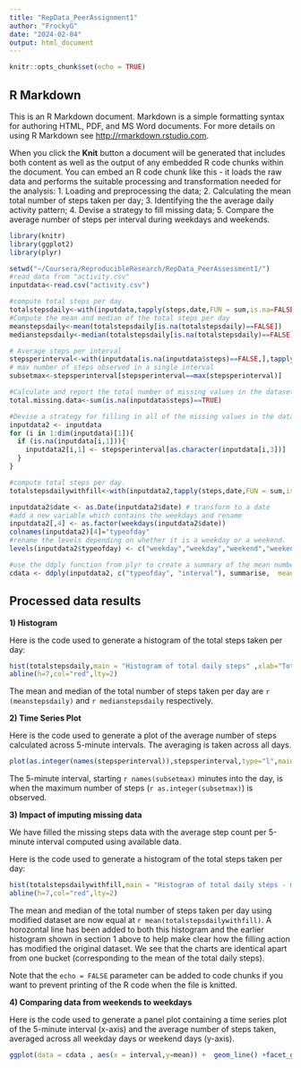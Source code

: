 ```yaml
---
title: "RepData_PeerAssignment1"
author: "FrockyG"
date: "2024-02-04"
output: html_document
---
```


```r
knitr::opts_chunk$set(echo = TRUE)
```

## R Markdown

This is an R Markdown document. Markdown is a simple formatting syntax for authoring HTML, PDF, and MS Word documents. For more details on using R Markdown see <http://rmarkdown.rstudio.com>.

When you click the **Knit** button a document will be generated that includes both content as well as the output of any embedded R code chunks within the document. You can embed an R code chunk like this - it loads the raw data and performs the suitable processing and transformation needed for the analysis:
1. Loading and preprocessing the data;
2. Calculating the mean total number of steps taken per day;
3. Identifying the the average daily activity pattern;
4. Devise a strategy to fill missing data;
5. Compare the average number of steps per interval during weekdays and weekends.

```r
library(knitr)
library(ggplot2)
library(plyr)

setwd("~/Coursera/ReproducibleResearch/RepData_PeerAssessment1/")
#read data from "activity.csv"
inputdata<-read.csv("activity.csv")

#compute total steps per day.  
totalstepsdaily<-with(inputdata,tapply(steps,date,FUN = sum,is.na=FALSE))
#Compute the mean and median of the total steps per day
meanstepsdaily<-mean(totalstepsdaily[is.na(totalstepsdaily)==FALSE])
medianstepsdaily<-median(totalstepsdaily[is.na(totalstepsdaily)==FALSE])

# Average steps per interval
stepsperinterval<-with(inputdata[is.na(inputdata$steps)==FALSE,],tapply(steps,interval,FUN = mean,is.na=FALSE))
# max number of steps observed in a single interval
subsetmax<-stepsperinterval[stepsperinterval==max(stepsperinterval)]

#Calculate and report the total number of missing values in the dataset (i.e. the total number of rows with NA NAs)
total.missing.data<-sum(is.na(inputdata$steps)==TRUE) 

#Devise a strategy for filling in all of the missing values in the dataset. In this case we choose to replace missing values with the mean of steps for the relevant interval.
inputdata2 <- inputdata
for (i in 1:dim(inputdata)[1]){
  if (is.na(inputdata[i,1])){
    inputdata2[i,1] <- stepsperinterval[as.character(inputdata[i,3])]
  }
}

#compute total steps per day.  
totalstepsdailywithfill<-with(inputdata2,tapply(steps,date,FUN = sum,is.na=FALSE))

inputdata2$date <- as.Date(inputdata2$date) # transform to a date
#add a new variable which contains the weekdays and rename
inputdata2[,4] <- as.factor(weekdays(inputdata2$date))
colnames(inputdata2)[4]="typeofday"
#rename the levels depending on whether it is a weekday or a weekend.
levels(inputdata2$typeofday) <- c("weekday","weekday","weekend","weekend","weekday","weekday","weekday")

#use the ddply function from plyr to create a summary of the mean number of steps based on the "typeofday" and "interval" variables.
cdata <- ddply(inputdata2, c("typeofday", "interval"), summarise,  mean = mean(steps))

```

## Processed data results

**1) Histogram**

Here is the code used to generate a  histogram of the total steps taken per day:
```r
hist(totalstepsdaily,main = "Histogram of total daily steps" ,xlab="Total daily steps",breaks=40,ylim = c(0,12))
abline(h=7,col="red",lty=2)

```

The mean and median of the total number of steps taken per day are `r (meanstepsdaily)` and `r medianstepsdaily` respectively.


**2) Time Series Plot**

Here is the code used to generate a plot of the average number of steps calculated across 5-minute intervals.  The averaging is taken across all days.

```r
plot(as.integer(names(stepsperinterval)),stepsperinterval,type="l",main = "Average number of steps per 5-minute interval",xlab="Start time of the 5-minute interval (in minutes)",ylab = "Average number of steps")
```

The 5-minute interval, starting `r names(subsetmax)`  minutes into the day, is when the maximum number of steps (`r as.integer(subsetmax)`) is observed. 


**3) Impact of imputing missing data**

We have filled the missing steps data with the average step count per 5-minute interval computed using available data.

Here is the code used to generate a  histogram of the total steps taken per day:
```r
hist(totalstepsdailywithfill,main = "Histogram of total daily steps - missing data replaced" ,xlab="Total daily steps",breaks=40,ylim = c(0,12))
abline(h=7,col="red",lty=2)
```

The mean and median of the total number of steps taken per day using modified dataset are now equal at `r mean(totalstepsdailywithfill)`. A horozontal line has been added to both this histogram and the earlier histogram shown in section 1 above to help make clear how the filling action has modified the original dataset.  We see that the charts are identical apart from one bucket (corresponding to the mean of the total daily steps).

Note that the `echo = FALSE` parameter can be added to code chunks if you want to  prevent printing of the R code when the file is knitted.

**4) Comparing data from weekends to weekdays**

Here is the code used to generate a panel plot containing a time series plot of the 5-minute interval (x-axis) and the average number of steps taken, averaged across all weekday days or weekend days (y-axis). 


```r
ggplot(data = cdata , aes(x = interval,y=mean)) +  geom_line() +facet_grid(typeofday~.) +ylab("Mean number of steps") 
```


